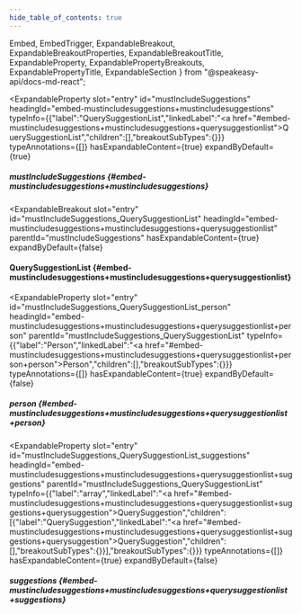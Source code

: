 ```yaml
---
hide_table_of_contents: true
---
```

  Embed,
  EmbedTrigger,
  ExpandableBreakout,
  ExpandableBreakoutProperties,
  ExpandableBreakoutTitle,
  ExpandableProperty,
  ExpandablePropertyBreakouts,
  ExpandablePropertyTitle,
  ExpandableSection
} from "@speakeasy-api/docs-md-react";

<ExpandableSection>

<ExpandableProperty
  slot="entry"
  id="mustIncludeSuggestions"
  headingId="embed-mustincludesuggestions+mustincludesuggestions"
  typeInfo={{"label":"QuerySuggestionList","linkedLabel":"<a href=\"#embed-mustincludesuggestions+mustincludesuggestions+querysuggestionlist\">QuerySuggestionList</a>","children":[],"breakoutSubTypes":{}}}
  typeAnnotations={[]}
  hasExpandableContent={true}
  expandByDefault={true}
>

<ExpandablePropertyTitle slot="title">

##### mustIncludeSuggestions \{#embed-mustincludesuggestions+mustincludesuggestions\}

</ExpandablePropertyTitle>

<ExpandablePropertyBreakouts slot="breakouts">

<ExpandableBreakout
  slot="entry"
  id="mustIncludeSuggestions_QuerySuggestionList"
  headingId="embed-mustincludesuggestions+mustincludesuggestions+querysuggestionlist"
  parentId="mustIncludeSuggestions"
  hasExpandableContent={true}
  expandByDefault={false}
>

<ExpandableBreakoutTitle slot="title">

#### QuerySuggestionList \{#embed-mustincludesuggestions+mustincludesuggestions+querysuggestionlist\}

</ExpandableBreakoutTitle>

<ExpandableBreakoutProperties slot="properties">

<ExpandableProperty
  slot="entry"
  id="mustIncludeSuggestions_QuerySuggestionList_person"
  headingId="embed-mustincludesuggestions+mustincludesuggestions+querysuggestionlist+person"
  parentId="mustIncludeSuggestions_QuerySuggestionList"
  typeInfo={{"label":"Person","linkedLabel":"<a href=\"#embed-mustincludesuggestions+mustincludesuggestions+querysuggestionlist+person+person\">Person</a>","children":[],"breakoutSubTypes":{}}}
  typeAnnotations={[]}
  hasExpandableContent={true}
  expandByDefault={false}
>

<ExpandablePropertyTitle slot="title">

##### person \{#embed-mustincludesuggestions+mustincludesuggestions+querysuggestionlist+person\}

</ExpandablePropertyTitle>

<ExpandablePropertyBreakouts slot="breakouts">

</ExpandablePropertyBreakouts>

</ExpandableProperty>

<ExpandableProperty
  slot="entry"
  id="mustIncludeSuggestions_QuerySuggestionList_suggestions"
  headingId="embed-mustincludesuggestions+mustincludesuggestions+querysuggestionlist+suggestions"
  parentId="mustIncludeSuggestions_QuerySuggestionList"
  typeInfo={{"label":"array","linkedLabel":"<a href=\"#embed-mustincludesuggestions+mustincludesuggestions+querysuggestionlist+suggestions+querysuggestion\">QuerySuggestion</a>","children":[{"label":"QuerySuggestion","linkedLabel":"<a href=\"#embed-mustincludesuggestions+mustincludesuggestions+querysuggestionlist+suggestions+querysuggestion\">QuerySuggestion</a>","children":[],"breakoutSubTypes":{}}],"breakoutSubTypes":{}}}
  typeAnnotations={[]}
  hasExpandableContent={true}
  expandByDefault={false}
>

<ExpandablePropertyTitle slot="title">

##### suggestions \{#embed-mustincludesuggestions+mustincludesuggestions+querysuggestionlist+suggestions\}

</ExpandablePropertyTitle>

<ExpandablePropertyBreakouts slot="breakouts">

<Embed slot="embed">

<EmbedTrigger slot="trigger" embedTitle="suggestions" triggerText="View suggestions details">

<Embedsuggestions />

</EmbedTrigger>

</Embed>

</ExpandablePropertyBreakouts>

</ExpandableProperty>

</ExpandableBreakoutProperties>

</ExpandableBreakout>

</ExpandablePropertyBreakouts>

</ExpandableProperty>

</ExpandableSection>